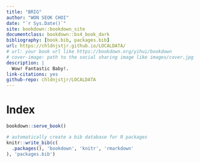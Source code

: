 ```yaml
---
title: "BRIG"
author: "WON SEOK CHOI"
date: "`r Sys.Date()`"
site: bookdown::bookdown_site
documentclass: bookdown::bs4_book_dark
bibliography: [book.bib, packages.bib]
url: https://chldnjstjr.github.io/LOCALDATA/
# url: your book url like https://bookdown.org/yihui/bookdown
# cover-image: path to the social sharing image like images/cover.jpg
description: |
  Wow! Fantastic Baby!.
link-citations: yes
github-repo: chldnjstjr/LOCALDATA
---
```


# Index


```r
bookdown::serve_book()
```

```r
# automatically create a bib database for R packages
knitr::write_bib(c(
  .packages(), 'bookdown', 'knitr', 'rmarkdown'
), 'packages.bib')
```
